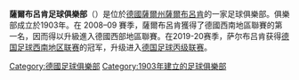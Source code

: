 {{noteTA|G1=足球
|T=zh-hans:萨尔布吕肯足球俱乐部; zh-hk:沙貝魯根足球會;
|1=zh-hans:萨尔布吕肯; zh-hk:沙貝魯根;
}}
{{expand|time=2009-10-03T05:20:35+00:00}}
{{unreferenced|time=2009-10-03T05:20:35+00:00}}
{{Football club infobox 
| clubname = 沙貝魯根<br />''1. FC Saarbrücken''
| image    =  
| fullname = 薩爾布呂肯足球俱樂部<br /> 1.Fußball-Club Saarbrücken e.V.
| nickname = 
| founded  = 1903年 
| ground   = Ludwigspark Stadion 
| city     = [[德國|德國]]，[[薩爾布呂肯|薩爾布呂肯]] 
| capacity = 35,303人 
| chairman = Paul Borgard 
| manager  = {{flagicon|GER}} Jürgen Luginger 
| league   = [[德国足球丙級联赛|德国足球丙級联赛]]
| season   = [[2021年至2022年德国足球丙級联赛|2021–22]]
| position = 德丙，第 7 位
| pattern_la1=|pattern_b1=_blackhalf|pattern_ra1=
| leftarm1=007FFF|body1=007FFF|rightarm1=000000|shorts1=000000|socks1=007FFF
| pattern_la2=|pattern_b2=|pattern_ra2=
| leftarm2=ffffff|body2=ffffff|rightarm2=ffffff|shorts2=000000|socks2=FFFFff
}}

'''薩爾布呂肯足球俱樂部'''（{{lang-de|1.Fußball-Club Saarbrücken e.V.}}）是位於[[德國|德國]][[薩爾蘭|薩爾州]][[萨尔布吕肯|薩爾布呂肯]]的一家足球俱樂部。俱樂部成立於1903年。在 2008–09 賽季，薩爾布呂肯獲得了德國西南地區聯賽的第一名，因而得以升級進入德國西部地區聯賽。在2019-20赛季，萨尔布吕肯获得[[德国足球西南地区联赛|德国足球西南地区联赛]]的冠军，升级进入[[德国足球丙级联赛|德国足球丙级联赛]]。

{{soccer-club-stub}}
{{德国足球甲级联赛}}
{{Authority control}}
{{DEFAULTSORT:Saarbrücken}}
[[Category:德國足球俱樂部|Category:德國足球俱樂部]]
[[Category:1903年建立的足球俱樂部|Category:1903年建立的足球俱樂部]]